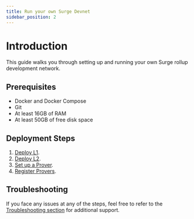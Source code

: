 ```yaml
---
title: Run your own Surge Devnet
sidebar_position: 2
---
```


# Introduction

This guide walks you through setting up and running your own Surge rollup development network.

## Prerequisites

- Docker and Docker Compose
- Git
- At least 16GB of RAM
- At least 50GB of free disk space

## Deployment Steps

1. [Deploy L1](./deploy-l1.mdx).
2. [Deploy L2](./deploy-l2.mdx).
3. [Set up a Prover](./provers/index.mdx).
4. [Register Provers](./provers/register-provers.mdx).

## Troubleshooting

If you face any issues at any of the steps, feel free to refer to the [Troubleshooting section](docs/troubleshooting/index.mdx) for additional support.